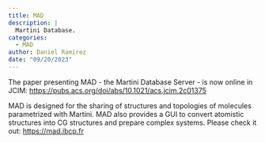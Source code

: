 ```yaml
---
title: MAD
description: |
  Martini Database.
categories:
  - MAD
author: Daniel Ramirez
date: "09/20/2023"
---
```


The paper presenting MAD - the Martini Database Server - is now online in JCIM: [https://pubs.acs.org/doi/abs/10.1021/acs.jcim.2c01375](https://pubs.acs.org/doi/abs/10.1021/acs.jcim.2c01375)

MAD is designed for the sharing of structures and topologies of molecules parametrized with Martini. MAD also provides a GUI to convert atomistic structures into CG structures and prepare complex systems. Please check it out: [https://mad.ibcp.fr](https://mad.ibcp.fr)